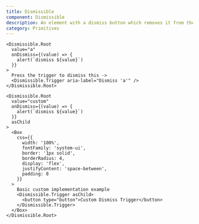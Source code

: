 ```yaml
---
title: Dismissible
component: Dismissible
description: An element with a dismiss button which removes it from the view
category: Primitives
---
```


```tsx preview
<Dismissible.Root
  value="a"
  onDismiss={(value) => {
    alert(`dismiss ${value}`)
  }}
>
  Press the trigger to dismiss this ->
  <Dismissible.Trigger aria-label="Dismiss 'a'" />
</Dismissible.Root>
```

```tsx preview
<Dismissible.Root
  value="custom"
  onDismiss={(value) => {
    alert(`dismiss ${value}`)
  }}
  asChild
>
  <Box
    css={{
      width: '100%',
      fontFamily: 'system-ui',
      border: '1px solid',
      borderRadius: 4,
      display: 'flex',
      justifyContent: 'space-between',
      padding: 8
    }}
  >
    Basic custom implementation example
    <Dismissible.Trigger asChild>
      <button type="button">Custom Dismiss Trigger</button>
    </Dismissible.Trigger>
  </Box>
</Dismissible.Root>
```
